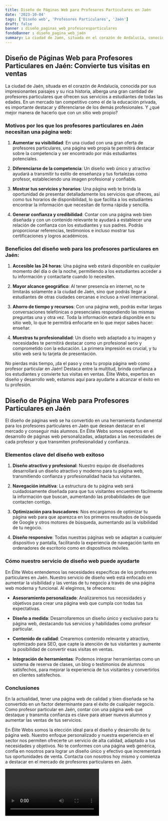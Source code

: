 ```yaml
---
title: Diseño de Páginas Web para Profesores Particulares en Jaén
date: '2023-10-04'
tags: ['Diseño web', 'Profesores Particulares', 'Jaén']
draft: false
banner : diseño_paginas_web_profesoresparticulares
fondoBanner : diseño_pagina_web_jaén
summary: La ciudad de Jaén, situada en el corazón de Andalucía, conocida por sus impresionantes paisajes y su rica historia, alberga una gran cantidad de profesores particulares que ofrecen sus servicios a estudiantes de todas las edades. En un mercado tan competitivo como el de la educación privada, es importante destacar y diferenciarse de los demás profesionales. Y ¿qué mejor manera de hacerlo que con un sitio web propio?
---
```


## Diseño de Páginas Web para Profesores Particulares en Jaén: Convierte tus visitas en ventas

La ciudad de Jaén, situada en el corazón de Andalucía, conocida por sus impresionantes paisajes y su rica historia, alberga una gran cantidad de profesores particulares que ofrecen sus servicios a estudiantes de todas las edades. En un mercado tan competitivo como el de la educación privada, es importante destacar y diferenciarse de los demás profesionales. Y ¿qué mejor manera de hacerlo que con un sitio web propio?

### Motivos por los que los profesores particulares en Jaén necesitan una página web:

1. **Aumentar su visibilidad**: En una ciudad con una gran oferta de profesores particulares, una página web propia te permitirá destacar sobre la competencia y ser encontrado por más estudiantes potenciales.

2. **Diferenciarse de la competencia**: Un diseño web único y atractivo ayudará a transmitir tu estilo de enseñanza y tus fortalezas como profesor, estableciendo una imagen profesional y confiable.

3. **Mostrar tus servicios y horarios**: Una página web te brinda la oportunidad de presentar detalladamente los servicios que ofreces, así como tus horarios de disponibilidad, lo que facilita a los estudiantes encontrar la información que necesitan de forma rápida y sencilla.

4. **Generar confianza y credibilidad**: Contar con una página web bien diseñada y con un contenido relevante te ayudará a establecer una relación de confianza con los estudiantes y sus padres. Podrás proporcionar referencias, testimonios e incluso mostrar tus certificaciones y logros académicos.

### Beneficios del diseño web para los profesores particulares en Jaén:

1. **Accesible las 24 horas**: Una página web estará disponible en cualquier momento del día o de la noche, permitiendo a los estudiantes acceder a tu información y contactarte cuando lo necesiten.

2. **Mayor alcance geográfico**: Al tener presencia en internet, no te limitarás solamente a la ciudad de Jaén, sino que podrás llegar a estudiantes de otras ciudades cercanas e incluso a nivel internacional.

3. **Ahorro de tiempo y recursos**: Con una página web, podrás evitar largas conversaciones telefónicas o presenciales respondiendo las mismas preguntas una y otra vez. Toda la información estará disponible en tu sitio web, lo que te permitirá enfocarte en lo que mejor sabes hacer: enseñar.

4. **Muestras tu profesionalidad**: Un diseño web adaptado a tu imagen y necesidades te permitirá destacar como un profesional serio y comprometido con la educación. La primera impresión es crucial, y tu sitio web será tu tarjeta de presentación.

No pierdas más tiempo, ¡da el paso y crea tu propia página web como profesor particular en Jaén! Destaca entre la multitud, brinda confianza a los estudiantes y convierte tus visitas en ventas. Élite Webs, expertos en diseño y desarrollo web, estamos aquí para ayudarte a alcanzar el éxito en tu profesión.

<GifSeo />

<Cta />

## Diseño de Página Web para Profesores Particulares en Jaén

El diseño de páginas web se ha convertido en una herramienta fundamental para los profesores particulares en Jaén que desean destacar en el mercado y conseguir más alumnos. En Élite Webs somos expertos en el desarrollo de páginas web personalizadas, adaptadas a las necesidades de cada profesor y que transmiten profesionalidad y confianza. 

### Elementos clave del diseño web exitoso

1. **Diseño atractivo y profesional**: Nuestro equipo de diseñadores desarrollará un diseño atractivo y moderno para tu página web, transmitiendo confianza y profesionalidad hacia tus visitantes.

2. **Navegación intuitiva**: La estructura de tu página web será cuidadosamente diseñada para que tus visitantes encuentren fácilmente la información que buscan, aumentando las probabilidades de que contacten contigo.

3. **Optimización para buscadores**: Nos encargamos de optimizar tu página web para que aparezca en los primeros resultados de búsqueda de Google y otros motores de búsqueda, aumentando así la visibilidad de tu negocio.

4. **Diseño responsive**: Todas nuestras páginas web se adaptan a cualquier dispositivo y pantalla, facilitando la experiencia de navegación tanto en ordenadores de escritorio como en dispositivos móviles.

### Cómo nuestro servicio de diseño web puede ayudarte

En Élite Webs entendemos las necesidades específicas de los profesores particulares en Jaén. Nuestro servicio de diseño web está enfocado en aumentar la visibilidad y las ventas de tu negocio a través de una página web moderna y funcional. Al elegirnos, te ofrecemos:

- **Asesoramiento personalizado**: Analizaremos tus necesidades y objetivos para crear una página web que cumpla con todas tus expectativas.

- **Diseño a medida**: Desarrollaremos un diseño único y exclusivo para tu página web, destacando tus servicios y habilidades como profesor particular.

- **Contenido de calidad**: Crearemos contenido relevante y atractivo, optimizado para SEO, que capte la atención de tus visitantes y aumente la posibilidad de convertir esas visitas en ventas.

- **Integración de herramientas**: Podemos integrar herramientas como un sistema de reserva de clases, un blog o testimonios de alumnos satisfechos, para mejorar la experiencia de tus visitantes y convertirlos en clientes satisfechos.

### Conclusiones

En la actualidad, tener una página web de calidad y bien diseñada se ha convertido en un factor determinante para el éxito de cualquier negocio. Como profesor particular en Jaén, contar con una página web que destaque y transmita confianza es clave para atraer nuevos alumnos y aumentar las ventas de tus servicios.

En Élite Webs somos la elección ideal para el diseño y desarrollo de tu página web. Nuestro enfoque personalizado y nuestra experiencia en el sector nos permiten ofrecerte un servicio de alta calidad, adaptado a tus necesidades y objetivos. No te conformes con una página web genérica, confía en nosotros para lograr un diseño único y efectivo que incrementará tus oportunidades de venta. Contacta con nosotros hoy mismo y comienza a destacar en el mercado de profesores particulares en Jaén.

<Video />

<CtaBot job='Profesores Particulares' city='Jaén'/>

<Gmaps query='Jaén+españa+maps' />
